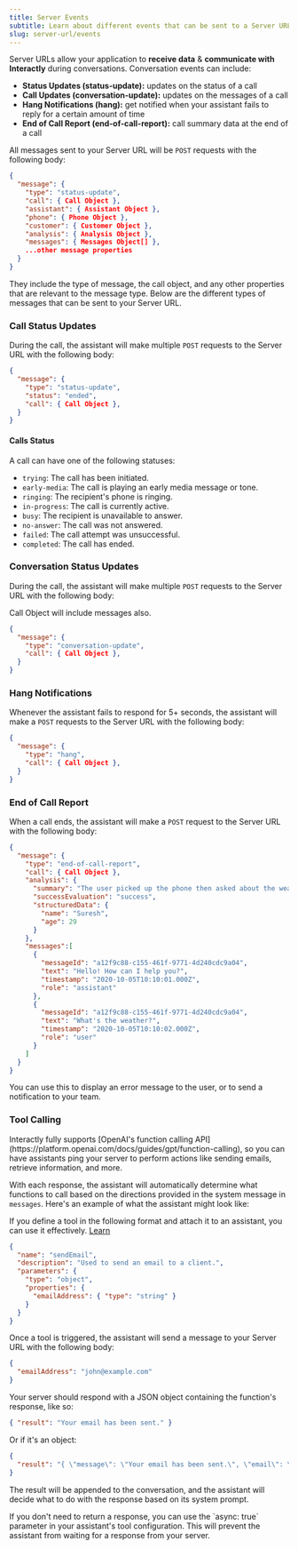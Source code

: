 ```yaml
---
title: Server Events
subtitle: Learn about different events that can be sent to a Server URL.
slug: server-url/events
---
```


Server URLs allow your application to **receive data** & **communicate with Interactly** during conversations. Conversation events can include:

- **Status Updates (status-update):** updates on the status of a call
- **Call Updates (conversation-update):** updates on the messages of a call
- **Hang Notifications (hang):** get notified when your assistant fails to reply for a certain amount of time
- **End of Call Report (end-of-call-report):** call summary data at the end of a call

All messages sent to your Server URL will be `POST` requests with the following body:

```json
{
  "message": {
    "type": "status-update",
    "call": { Call Object },
    "assistant": { Assistant Object },
    "phone": { Phone Object },
    "customer": { Customer Object },
    "analysis": { Analysis Object },
    "messages": { Messages Object[] },
    ...other message properties
  }
}
```

They include the type of message, the call object, and any other properties that are relevant to the message type. Below are the different types of messages that can be sent to your Server URL.

### Call Status Updates

During the call, the assistant will make multiple `POST` requests to the Server URL with the following body:

```json
{
  "message": {
    "type": "status-update",
    "status": "ended",
    "call": { Call Object },
  }
}
```

#### Calls Status

A call can have one of the following statuses:

- `trying`: The call has been initiated.
- `early-media`: The call is playing an early media message or tone.
- `ringing`: The recipient's phone is ringing.
- `in-progress`: The call is currently active.
- `busy`: The recipient is unavailable to answer.
- `no-answer`: The call was not answered.
- `failed`: The call attempt was unsuccessful.
- `completed`: The call has ended.

### Conversation Status Updates

During the call, the assistant will make multiple `POST` requests to the Server URL with the following body:

Call Object will include messages also.

```json
{
  "message": {
    "type": "conversation-update",
    "call": { Call Object },
  }
}
```

### Hang Notifications

Whenever the assistant fails to respond for 5+ seconds, the assistant will make a `POST` requests to the Server URL with the following body:

```json
{
  "message": {
    "type": "hang",
    "call": { Call Object },
  }
}
```

### End of Call Report

When a call ends, the assistant will make a `POST` request to the Server URL with the following body:

```json
{
  "message": {
    "type": "end-of-call-report",
    "call": { Call Object },
    "analysis": {
      "summary": "The user picked up the phone then asked about the weather...",
      "successEvaluation": "success",
      "structuredData": {
        "name": "Suresh",
        "age": 29
      }
    },
    "messages":[
      {
        "messageId": "a12f9c88-c155-461f-9771-4d240cdc9a04",
        "text": "Hello! How can I help you?",
        "timestamp": "2020-10-05T10:10:01.000Z",
        "role": "assistant"
      },
      {
        "messageId": "a12f9c88-c155-461f-9771-4d240cdc9a04",
        "text": "What's the weather?",
        "timestamp": "2020-10-05T10:10:02.000Z",
        "role": "user"
      }
    ]
  }
}
```

You can use this to display an error message to the user, or to send a notification to your team.

### Tool Calling

<Info>
  Interactly fully supports [OpenAI's function calling
  API](https://platform.openai.com/docs/guides/gpt/function-calling), so you can have assistants
  ping your server to perform actions like sending emails, retrieve information, and more.
</Info>

With each response, the assistant will automatically determine what functions to call based on the directions provided in the system message in `messages`. Here's an example of what the assistant might look like:

If you define a tool in the following format and attach it to an assistant, you can use it effectively. [Learn](/webhooks/server-url/setting-server-urls#tool-call)

```json
{
  "name": "sendEmail",
  "description": "Used to send an email to a client.",
  "parameters": {
    "type": "object",
    "properties": {
      "emailAddress": { "type": "string" }
    }
  }
}
```

Once a tool is triggered, the assistant will send a message to your Server URL with the following body:

```json
{
  "emailAddress": "john@example.com"
}
```

Your server should respond with a JSON object containing the function's response, like so:

```json
{ "result": "Your email has been sent." }
```

Or if it's an object:

```json
{
  "result": "{ \"message\": \"Your email has been sent.\", \"email\": \"test@email.com\" }"
}
```

The result will be appended to the conversation, and the assistant will decide what to do with the response based on its system prompt.

<Note>
  If you don't need to return a response, you can use the `async: true` parameter in your assistant's
  tool configuration. This will prevent the assistant from waiting for a response from your
  server.
</Note>
